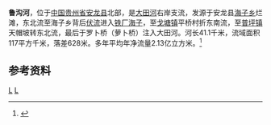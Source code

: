 {{Infobox River
  | river_name      = 鲁沟河
  | image_name      = 
  | image_size      = 
  | caption         = 
  | origin          = [[贵州省|贵州省]][[安龙县|安龙县]][[海子乡_(安龙县)|海子乡]]烂滩
  | mouth           = 贵州省安龙县[[普坪镇|普坪镇]]罗卜桥[[大田河_(北盘江)|大田河]]
  | basin_countries = {{PRC}}
  | length          = 41.1 km
  | elevation       = 1748 m
  | mouth_elevation = 1120 m
  | discharge       = 6.70 m<sup>3</sup>/s
  | watershed       = 426 km<sup>2</sup>
}}
'''鲁沟河'''，位于[[中国|中国]][[贵州省|贵州省]][[安龙县|安龙县]]北部，是[[大田河_(北盘江)|大田河]]右岸支流，发源于安龙县[[海子乡_(安龙县)|海子乡]]烂滩，东北流至海子乡背后[[伏流|伏流]]进入[[铁厂海子|铁厂海子]]，至[[戈塘镇|戈塘镇]]平桥村折东南流，至[[普坪镇|普坪镇]]天帽坡转东北流，最后于罗卜桥（萝卜桥）注入大田河。河长41.1千米，流域面积117平方千米，落差628米。多年平均年净流量2.13亿立方米。<ref name="中国河湖大典">{{cite book zh |author=《[[中国河湖大典|中国河湖大典]]》编纂委员会 |title=《中国河湖大典·珠江卷》 |format=M |edition=1 |location=北京 |publisher=中国水利水电出版社 |date=2013年1月 |pages=59页 |id= ISBN 978-7-5170-0561-2}}</ref>

==参考资料==
{{reflist}}

[[Category:北盤江水系|L]]
[[Category:贵州河流|L]]